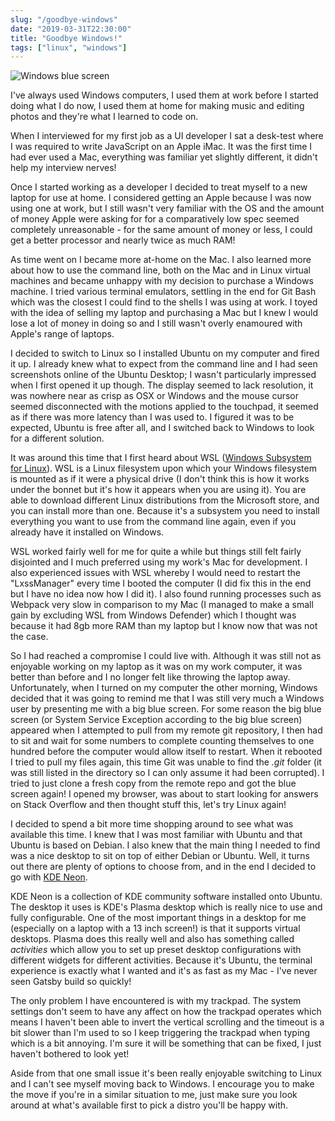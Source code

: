 ```yaml
---
slug: "/goodbye-windows"
date: "2019-03-31T22:30:00"
title: "Goodbye Windows!"
tags: ["linux", "windows"]
---
```


![Windows blue screen](bsod-windows.jpg)

I've always used Windows computers, I used them at work before I started doing what I do now, I used them at home for making music and editing photos and they're what I learned to code on. 

When I interviewed for my first job as a UI developer I sat a desk-test where I was required to write JavaScript on an Apple iMac. It was the first time I had ever used a Mac, everything was familiar yet slightly different, it didn't help my interview nerves! 

Once I started working as a developer I decided to treat myself to a new laptop for use at home. I considered getting an Apple because I was now using one at work, but I still wasn't very familiar with the OS and the amount of money Apple were asking for for a comparatively low spec seemed completely unreasonable - for the same amount of money or less, I could get a better processor and nearly twice as much RAM!

As time went on I became more at-home on the Mac. I also learned more about how to use the command line, both on the Mac and in Linux virtual machines and became unhappy with my decision to purchase a Windows machine. I tried various terminal emulators, settling in the end for Git Bash which was the closest I could find to the shells I was using at work. I toyed with the idea of selling my laptop and purchasing a Mac but I knew I would lose a lot of money in doing so and I still wasn't overly enamoured with Apple's range of laptops.

I decided to switch to Linux so I installed Ubuntu on my computer and fired it up. I already knew what to expect from the command line and I had seen screenshots online of the Ubuntu Desktop; I wasn't particularly impressed when I first opened it up though. The display seemed to lack resolution, it was nowhere near as crisp as OSX or Windows and the mouse cursor seemed disconnected with the motions applied to the touchpad, it seemed as if there was more latency than I was used to. I figured it was to be expected, Ubuntu is free after all, and I switched back to Windows to look for a different solution.

It was around this time that I first heard about WSL ([Windows Subsystem for Linux](https://docs.microsoft.com/en-us/windows/wsl/about)). WSL is a Linux filesystem upon which your Windows filesystem is mounted as if it were a physical drive (I don't think this is how it works under the bonnet but it's how it appears when you are using it). You are able to download different Linux distributions from the Microsoft store, and you can install more than one. Because it's a subsystem you need to install everything you want to use from the command line again, even if you already have it installed on Windows. 

WSL worked fairly well for me for quite a while but things still felt fairly disjointed and I much preferred using my work's Mac for development. I also experienced issues with WSL whereby I would need to restart the "LxssManager" every time I booted the computer (I did fix this in the end but I have no idea now how I did it). I also found running processes such as Webpack very slow in comparison to my Mac (I managed to make a small gain by excluding WSL from Windows Defender) which I thought was because it had 8gb more RAM than my laptop but I know now that was not the case.

So I had reached a compromise I could live with. Although it was still not as enjoyable working on my laptop as it was on my work computer, it was better than before and I no longer felt like throwing the laptop away. Unfortunately, when I turned on my computer the other morning, Windows decided that it was going to remind me that I was still very much a Windows user by presenting me with a big blue screen. For some reason the big blue screen (or System Service Exception according to the big blue screen) appeared when I attempted to pull from my remote git repository, I then had to sit and wait for some numbers to complete counting themselves to one hundred before the computer would allow itself to restart. When it rebooted I tried to pull my files again, this time Git was unable to find the _.git_ folder (it was still listed in the directory so I can only assume it had been corrupted). I tried to just clone a fresh copy from the remote repo and got the blue screen again! I opened my browser, was about to start looking for answers on Stack Overflow and then thought stuff this, let's try Linux again!

I decided to spend a bit more time shopping around to see what was available this time. I knew that I was most familiar with Ubuntu and that Ubuntu is based on Debian. I also knew that the main thing I needed to find was a nice desktop to sit on top of either Debian or Ubuntu. Well, it turns out there are plenty of options to choose from, and in the end I decided to go with [KDE Neon](https://neon.kde.org/).

KDE Neon is a collection of KDE community software installed onto Ubuntu. The desktop it uses is KDE's Plasma desktop which is really nice to use and fully configurable. One of the most important things in a desktop for me (especially on a laptop with a 13 inch screen!) is that it supports virtual desktops. Plasma does this really well and also has something called _activities_ which allow you to set up preset desktop configurations with different widgets for different activities. Because it's Ubuntu, the terminal experience is exactly what I wanted and it's as fast as my Mac - I've never seen Gatsby build so quickly! 

The only problem I have encountered is with my trackpad. The system settings don't seem to have any affect on how the trackpad operates which means I haven't been able to invert the vertical scrolling and the timeout is a bit slower than I'm used to so I keep triggering the trackpad when typing which is a bit annoying. I'm sure it will be something that can be fixed, I just haven't bothered to look yet!

Aside from that one small issue it's been really enjoyable switching to Linux and I can't see myself moving back to Windows. I encourage you to make the move if you're in a similar situation to me, just make sure you look around at what's available first to pick a distro you'll be happy with.
